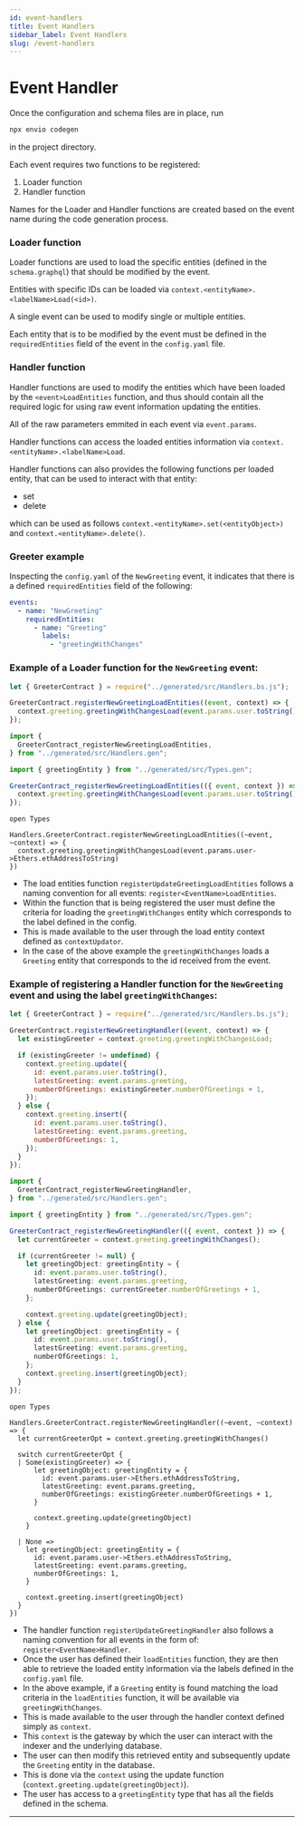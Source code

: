 ```yaml
---
id: event-handlers
title: Event Handlers
sidebar_label: Event Handlers
slug: /event-handlers
---
```



# Event Handler

Once the configuration and schema files are in place, run

```bash
npx envio codegen
```

in the project directory.

Each event requires two functions to be registered:
1. Loader function
2. Handler function

Names for the Loader and Handler functions are created based on the event name during the code generation process.

### Loader function

Loader functions are used to load the specific entities (defined in the `schema.graphql`) that should be modified by the event.

Entities with specific IDs can be loaded via `context.<entityName>.<labelName>Load(<id>)`.

A single event can be used to modify single or multiple entities.

Each entity that is to be modified by the event must be defined in the `requiredEntities` field of the event in the `config.yaml` file.

### Handler function

Handler functions are used to modify the entities which have been loaded by the `<event>LoadEntities` function, and thus should contain all the required logic for using raw event information updating the entities.

All of the raw parameters emmited in each event via `event.params`.

Handler functions can access the loaded entities information via `context.<entityName>.<labelName>Load`.

Handler functions can also provides the following functions per loaded entity, that can be used to interact with that entity:
- set
- delete

which can be used as follows `context.<entityName>.set(<entityObject>)` and `context.<entityName>.delete()`.

### Greeter example

Inspecting the `config.yaml` of the `NewGreeting` event, it indicates that there is a defined `requiredEntities` field of the following:

```yaml
events:
  - name: "NewGreeting"
    requiredEntities:
      - name: "Greeting"
        labels:
          - "greetingWithChanges"
```

### Example of a Loader function for the `NewGreeting` event:

<Tabs>
  <TabItem value="javascript" label="Javascript">

  ```javascript
  let { GreeterContract } = require("../generated/src/Handlers.bs.js");

  GreeterContract.registerNewGreetingLoadEntities((event, context) => {
    context.greeting.greetingWithChangesLoad(event.params.user.toString());
  });
  ```

  </TabItem>
  <TabItem value="typescript" label="Typescript">

  ```typescript
  import {
    GreeterContract_registerNewGreetingLoadEntities,
  } from "../generated/src/Handlers.gen";

  import { greetingEntity } from "../generated/src/Types.gen";

  GreeterContract_registerNewGreetingLoadEntities(({ event, context }) => {
    context.greeting.greetingWithChangesLoad(event.params.user.toString());
  });
  ```

  </TabItem>
  <TabItem value="rescript" label="Rescript">

  ```rescript
  open Types

  Handlers.GreeterContract.registerNewGreetingLoadEntities((~event, ~context) => {
    context.greeting.greetingWithChangesLoad(event.params.user->Ethers.ethAddressToString)
  })
  ```

  </TabItem>
</Tabs>

- The load entities function `registerUpdateGreetingLoadEntities` follows a naming convention for all events: `register<EventName>LoadEntities`.
- Within the function that is being registered the user must define the criteria for loading the `greetingWithChanges` entity which corresponds to the label defined in the config.
- This is made available to the user through the load entity context defined as `contextUpdator`.
- In the case of the above example the `greetingWithChanges` loads a `Greeting` entity that corresponds to the id received from the event.

### Example of registering a Handler function for the `NewGreeting` event and using the label `greetingWithChanges`:

<Tabs>
  <TabItem value="javascript" label="Javascript">

  ```javascript
  let { GreeterContract } = require("../generated/src/Handlers.bs.js");

  GreeterContract.registerNewGreetingHandler((event, context) => {
    let existingGreeter = context.greeting.greetingWithChangesLoad;

    if (existingGreeter != undefined) {
      context.greeting.update({
        id: event.params.user.toString(),
        latestGreeting: event.params.greeting,
        numberOfGreetings: existingGreeter.numberOfGreetings + 1,
      });
    } else {
      context.greeting.insert({
        id: event.params.user.toString(),
        latestGreeting: event.params.greeting,
        numberOfGreetings: 1,
      });
    }
  });
  ```

  </TabItem>
  <TabItem value="typescript" label="Typescript">

  ```typescript
  import {
    GreeterContract_registerNewGreetingHandler,
  } from "../generated/src/Handlers.gen";

  import { greetingEntity } from "../generated/src/Types.gen";

  GreeterContract_registerNewGreetingHandler(({ event, context }) => {
    let currentGreeter = context.greeting.greetingWithChanges();

    if (currentGreeter != null) {
      let greetingObject: greetingEntity = {
        id: event.params.user.toString(),
        latestGreeting: event.params.greeting,
        numberOfGreetings: currentGreeter.numberOfGreetings + 1,
      };

      context.greeting.update(greetingObject);
    } else {
      let greetingObject: greetingEntity = {
        id: event.params.user.toString(),
        latestGreeting: event.params.greeting,
        numberOfGreetings: 1,
      };
      context.greeting.insert(greetingObject);
    }
  });

  ```

  </TabItem>
  <TabItem value="rescript" label="Rescript">

  ```rescript
  open Types

  Handlers.GreeterContract.registerNewGreetingHandler((~event, ~context) => {
    let currentGreeterOpt = context.greeting.greetingWithChanges()

    switch currentGreeterOpt {
    | Some(existingGreeter) => {
        let greetingObject: greetingEntity = {
          id: event.params.user->Ethers.ethAddressToString,
          latestGreeting: event.params.greeting,
          numberOfGreetings: existingGreeter.numberOfGreetings + 1,
        }

        context.greeting.update(greetingObject)
      }

    | None =>
      let greetingObject: greetingEntity = {
        id: event.params.user->Ethers.ethAddressToString,
        latestGreeting: event.params.greeting,
        numberOfGreetings: 1,
      }

      context.greeting.insert(greetingObject)
    }
  })
  ```

  </TabItem>
</Tabs>


- The handler function `registerUpdateGreetingHandler` also follows a naming convention for all events in the form of: `register<EventName>Handler`.
- Once the user has defined their `loadEntities` function, they are then able to retrieve the loaded entity information via the labels defined in the `config.yaml` file.
- In the above example, if a `Greeting` entity is found matching the load criteria in the `loadEntities` function, it will be available via `greetingWithChanges`.
- This is made available to the user through the handler context defined simply as `context`.
- This `context` is the gateway by which the user can interact with the indexer and the underlying database.
- The user can then modify this retrieved entity and subsequently update the `Greeting` entity in the database.
- This is done via the `context` using the update function (`context.greeting.update(greetingObject)`).
- The user has access to a `greetingEntity` type that has all the fields defined in the schema.

---